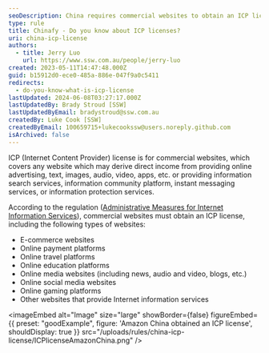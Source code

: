 ```yaml
---
seoDescription: China requires commercial websites to obtain an ICP license, covering e-commerce, payment platforms, education sites, media outlets, and more.
type: rule
title: Chinafy - Do you know about ICP licenses?
uri: china-icp-license
authors:
  - title: Jerry Luo
    url: https://www.ssw.com.au/people/jerry-luo
created: 2023-05-11T14:47:48.000Z
guid: b15912d0-ece0-485a-886e-047f9a0c5411
redirects:
  - do-you-know-what-is-icp-license
lastUpdated: 2024-06-08T03:27:17.000Z
lastUpdatedBy: Brady Stroud [SSW]
lastUpdatedByEmail: bradystroud@ssw.com.au
createdBy: Luke Cook [SSW]
createdByEmail: 100659715+lukecookssw@users.noreply.github.com
isArchived: false
---
```


ICP (Internet Content Provider) license is for commercial websites, which covers any website which may derive direct income from providing online advertising, text, images, audio, video, apps, etc. or providing information search services, information community platform, instant messaging services, or information protection services.

According to the regulation ([Administrative Measures for Internet Information Services](https://www.21cloudbox.com/china-measures-for-the-administration-of-internet-information-services.html)), commercial websites must obtain an ICP license, including the following types of websites:

- E-commerce websites
- Online payment platforms
- Online travel platforms
- Online education platforms
- Online media websites (including news, audio and video, blogs, etc.)
- Online social media websites
- Online gaming platforms
- Other websites that provide Internet information services

<imageEmbed
  alt="Image"
  size="large"
  showBorder={false}
  figureEmbed={{
    preset: "goodExample",
    figure: 'Amazon China obtained an ICP license',
    shouldDisplay: true
  }}
  src="/uploads/rules/china-icp-license/ICPlicenseAmazonChina.png"
/>
